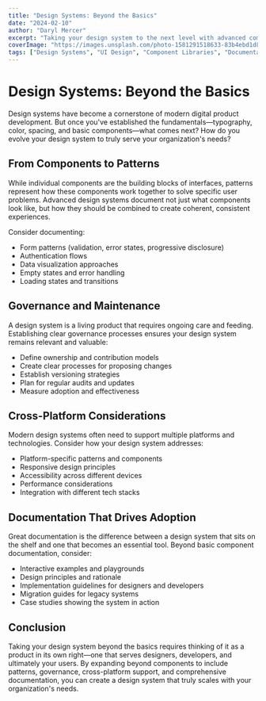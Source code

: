 ```yaml
---
title: "Design Systems: Beyond the Basics"
date: "2024-02-10"
author: "Daryl Mercer"
excerpt: "Taking your design system to the next level with advanced components, documentation, and team adoption strategies."
coverImage: "https://images.unsplash.com/photo-1581291518633-83b4ebd1d83e?ixlib=rb-4.0.3&ixid=MnwxMjA3fDB8MHxwaG90by1wYWdlfHx8fGVufDB8fHx8&auto=format&fit=crop&w=1000&q=80"
tags: ["Design Systems", "UI Design", "Component Libraries", "Documentation"]
---
```


# Design Systems: Beyond the Basics

Design systems have become a cornerstone of modern digital product development. But once you've established the fundamentals—typography, color, spacing, and basic components—what comes next? How do you evolve your design system to truly serve your organization's needs?

## From Components to Patterns

While individual components are the building blocks of interfaces, patterns represent how these components work together to solve specific user problems. Advanced design systems document not just what components look like, but how they should be combined to create coherent, consistent experiences.

Consider documenting:

- Form patterns (validation, error states, progressive disclosure)
- Authentication flows
- Data visualization approaches
- Empty states and error handling
- Loading states and transitions

## Governance and Maintenance

A design system is a living product that requires ongoing care and feeding. Establishing clear governance processes ensures your design system remains relevant and valuable:

- Define ownership and contribution models
- Create clear processes for proposing changes
- Establish versioning strategies
- Plan for regular audits and updates
- Measure adoption and effectiveness

## Cross-Platform Considerations

Modern design systems often need to support multiple platforms and technologies. Consider how your design system addresses:

- Platform-specific patterns and components
- Responsive design principles
- Accessibility across different devices
- Performance considerations
- Integration with different tech stacks

## Documentation That Drives Adoption

Great documentation is the difference between a design system that sits on the shelf and one that becomes an essential tool. Beyond basic component documentation, consider:

- Interactive examples and playgrounds
- Design principles and rationale
- Implementation guidelines for designers and developers
- Migration guides for legacy systems
- Case studies showing the system in action

## Conclusion

Taking your design system beyond the basics requires thinking of it as a product in its own right—one that serves designers, developers, and ultimately your users. By expanding beyond components to include patterns, governance, cross-platform support, and comprehensive documentation, you can create a design system that truly scales with your organization's needs.

